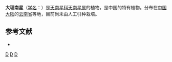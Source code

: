 {{Speciesbox 
| genus = Arisaema
| species = delavayi
| authority = Buchet
}}

'''大理南星'''（[[学名|学名]]：{{lang|la|''Arisaema delavayi''}}）是[[天南星科|天南星科]][[天南星属|天南星属]]的植物，是中国的特有植物。分布在[[中国大陆|中国大陆]]的[[云南省|云南省]]等地，目前尚未由人工引种栽培。

== 参考文献 ==
<div class="references-small">
* {{cite web| url =http://www.bioinfo.cn/db05/KmzwSpecies.php?action=view&id=519| title =大理南星| work =《中国高等植物数据库全库》| publisher =中国科学院微生物研究所| author =昆明植物研究所| accessdate =2009-02-21| deadurl =yes| archiveurl =https://web.archive.org/web/20160305071314/http://www.bioinfo.cn/db05/KmzwSpecies.php?action=view&id=519| archivedate =2016-03-05}}
</div>
{{Taxonbar|from=Q10936788}}

{{DEFAULTSORT:Arisaema delavayi}}
[[Category:天南星属|D]]
[[Category:中國特有植物|D]]
[[Category:云南植物|D]]
